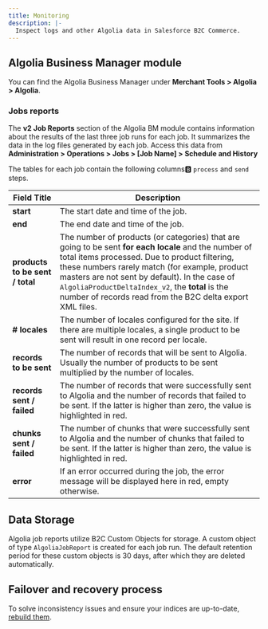 ```yaml
---
title: Monitoring
description: |-
  Inspect logs and other Algolia data in Salesforce B2C Commerce.
---
```


## Algolia Business Manager module

You can find the Algolia Business Manager under **Merchant Tools > Algolia > Algolia**.

### Jobs reports

The **v2 Job Reports** section of the Algolia BM module contains information about the results of the last three job runs for each job.
It summarizes the data in the log files generated by each job.
Access this data from **Administration > Operations > Jobs > \[Job Name] > Schedule and History**

The tables for each job contain the following columns:b: `process` and `send` steps.

| Field Title                     | Description                                                                                                                                                                                                                                                                                                                                                               |
| ------------------------------- | ------------------------------------------------------------------------------------------------------------------------------------------------------------------------------------------------------------------------------------------------------------------------------------------------------------------------------------------------------------------------- |
| **start**                       | The start date and time of the job.                                                                                                                                                                                                                                                                                                                                       |
| **end**                         | The end date and time of the job.                                                                                                                                                                                                                                                                                                                                         |
| **products to be sent / total** | The number of products (or categories) that are going to be sent **for each locale** and the number of total items processed. Due to product filtering, these numbers rarely match (for example, product masters are not sent by default). In the case of `AlgoliaProductDeltaIndex_v2`, the **total** is the number of records read from the B2C delta export XML files. |
| **# locales**                   | The number of locales configured for the site. If there are multiple locales, a single product to be sent will result in one record per locale.                                                                                                                                                                                                                           |
| **records to be sent**          | The number of records that will be sent to Algolia. Usually the number of products to be sent multiplied by the number of locales.                                                                                                                                                                                                                                        |
| **records sent / failed**       | The number of records that were successfully sent to Algolia and the number of records that failed to be sent. If the latter is higher than zero, the value is highlighted in red.                                                                                                                                                                                        |
| **chunks sent / failed**        | The number of chunks that were successfully sent to Algolia and the number of chunks that failed to be sent. If the latter is higher than zero, the value is highlighted in red.                                                                                                                                                                                          |
| **error**                       | If an error occurred during the job, the error message will be displayed here in red, empty otherwise.                                                                                                                                                                                                                                                                    |

## Data Storage

Algolia job reports utilize B2C Custom Objects for storage. A custom object of type `AlgoliaJobReport` is created for each job run.
The default retention period for these custom objects is 30 days, after which they are deleted automatically.

## Failover and recovery process

To solve inconsistency issues and ensure your indices are up-to-date, [rebuild them](/integration/salesforce-commerce-cloud-b2c/indexing/product-indexing/full-indexing/#indexing-products-with-algoliaproductindex_v2).
